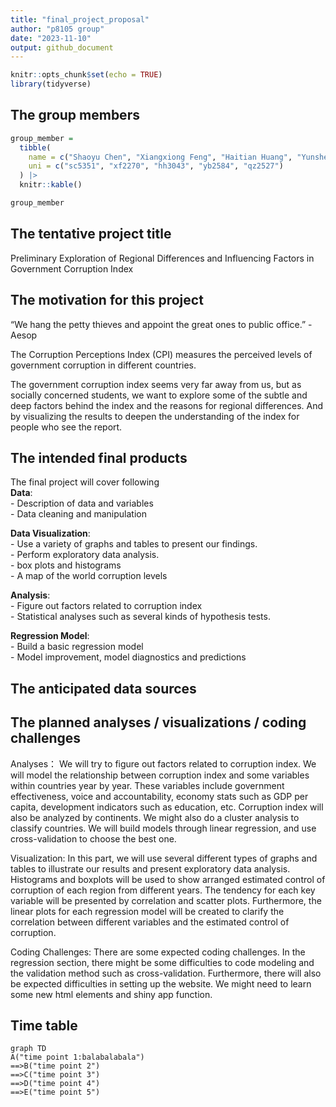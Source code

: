 ```yaml
---
title: "final_project_proposal"
author: "p8105 group"
date: "2023-11-10"
output: github_document
---
```


```r
knitr::opts_chunk$set(echo = TRUE)
library(tidyverse)
```

## The group members

```r
group_member =
  tibble(
    name = c("Shaoyu Chen", "Xiangxiong Feng", "Haitian Huang", "Yunshen Bai", "Kindle Zhang"),
    uni = c("sc5351", "xf2270", "hh3043", "yb2584", "qz2527")
  ) |>
  knitr::kable()

group_member
```

## The tentative project title

Preliminary Exploration of Regional Differences and Influencing Factors in Government Corruption Index

## The motivation for this project

“We hang the petty thieves and appoint the great ones to public office.” - Aesop

The Corruption Perceptions Index (CPI) measures the perceived levels of government corruption in different countries. 

The government corruption index seems very far away from us, but as socially concerned students, we want to explore some of the subtle and deep factors behind the index and the reasons for regional differences. And by visualizing the results to deepen the understanding of the index for people who see the report.

## The intended final products

The final project will cover following  
**Data**:  
-	Description of data and variables  
-	Data cleaning and manipulation  

**Data Visualization**:  
-	Use a variety of graphs and tables to present our findings.  
- Perform exploratory data analysis.   
- box plots and histograms  
-	A map of the world corruption levels  

**Analysis**:  
-	Figure out factors related to corruption index  
-	Statistical analyses such as several kinds of hypothesis tests.  

**Regression Model**:  
-	Build a basic regression model  
-	Model improvement, model diagnostics and predictions  


## The anticipated data sources

## The planned analyses / visualizations / coding challenges

Analyses：
We will try to figure out factors related to corruption index. We will model the relationship between corruption index and some variables within countries year by year. 
These variables include government effectiveness, voice and accountability, economy stats such as GDP per capita, development indicators such as education, etc. Corruption index will also be analyzed by continents. 
We might also do a cluster analysis to classify countries. We will build models through linear regression, and use cross-validation to choose the best one.

Visualization:
In this part, we will use several different types of graphs and tables to illustrate our results and present exploratory data analysis. 
Histograms and boxplots will be used to show arranged estimated control of corruption of each region from different years. 
The tendency for each key variable will be presented by correlation and scatter plots. Furthermore, the linear plots for each regression model will be created to clarify the correlation between different variables and the estimated control of corruption.

Coding Challenges:
There are some expected coding challenges. In the regression section, there might be some difficulties to code modeling and the validation method such as cross-validation.
Furthermore, there will also be expected difficulties in setting up the website. We might need to learn some new html elements and shiny app function.

## Time table

```mermaid
graph TD
A("time point 1:balabalabala")
==>B("time point 2")
==>C("time point 3")
==>D("time point 4")
==>E("time point 5")
```